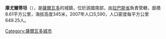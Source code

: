 '''庫尤爾蒂坦'''（{{lang-es|Cuyultitán}}），是[[薩爾瓦多|薩爾瓦多]]的城鎮，位於該國南部，由[[拉巴斯省_(薩爾瓦多)|拉巴斯省]]負責管轄，面積8.61平方公里，海拔高度345米，2007年人口5,590，人口密度每平方公里649.25人。

{{Coord|13|33|N|89|6|W|display=title}}

{{ElSalvador-geo-stub}}
[[Category:薩爾瓦多城市|Category:薩爾瓦多城市]]